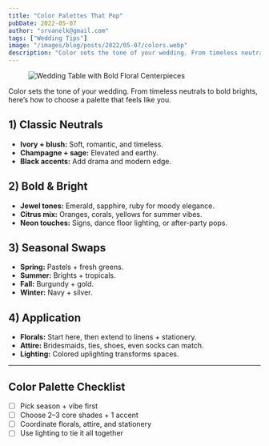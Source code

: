 ```yaml
---
title: "Color Palettes That Pop"
pubDate: 2022-05-07
author: "srvanelk@gmail.com"
tags: ["Wedding Tips"]
image: "/images/blog/posts/2022/05-07/colors.webp"
description: "Color sets the tone of your wedding. From timeless neutrals to bold brights, here’s how to choose a palette that feels like you."
---
```


<figure>
  <img
    src="/images/blog/posts/2022/05-07/colors.webp"
    alt="Wedding Table with Bold Floral Centerpieces"
  />
</figure>

Color sets the tone of your wedding. From timeless neutrals to bold brights, here’s how to choose a palette that feels like you.

## 1) Classic Neutrals
- **Ivory + blush:** Soft, romantic, and timeless.
- **Champagne + sage:** Elevated and earthy.
- **Black accents:** Add drama and modern edge.

## 2) Bold & Bright
- **Jewel tones:** Emerald, sapphire, ruby for moody elegance.
- **Citrus mix:** Oranges, corals, yellows for summer vibes.
- **Neon touches:** Signs, dance floor lighting, or after-party pops.

## 3) Seasonal Swaps
- **Spring:** Pastels + fresh greens.
- **Summer:** Brights + tropicals.
- **Fall:** Burgundy + gold.
- **Winter:** Navy + silver.

## 4) Application
- **Florals:** Start here, then extend to linens + stationery.
- **Attire:** Bridesmaids, ties, shoes, even socks can match.
- **Lighting:** Colored uplighting transforms spaces.

---

## Color Palette Checklist
- [ ] Pick season + vibe first
- [ ] Choose 2–3 core shades + 1 accent
- [ ] Coordinate florals, attire, and stationery
- [ ] Use lighting to tie it all together
